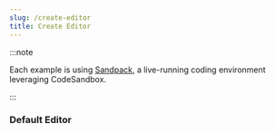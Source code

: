 ```yaml
---
slug: /create-editor
title: Create Editor
---
```


:::note

Each example is using [Sandpack](https://sandpack.codesandbox.io/), a
live-running coding environment leveraging CodeSandbox.

:::

### Default Editor


<CreateEditor />
